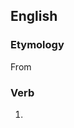 ==English==

===Etymology===
From {{suffix|sensational|ise|lang=en}}

===Verb===
{{en-verb|sensationalises|sensationalising|sensationalised}}

# {{standard spelling of|from=non-Oxford British spelling|sensationalize|lang=en}}